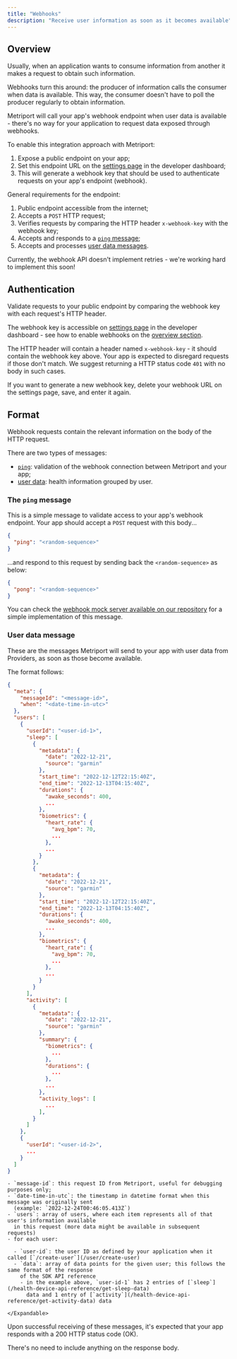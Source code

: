 ```yaml
---
title: "Webhooks"
description: "Receive user information as soon as it becomes available"
---
```


## Overview

Usually, when an application wants to consume information from another it makes a request to
obtain such information.

Webhooks turn this around: the producer of information calls the consumer when data is available.
This way, the consumer doesn't have to poll the producer regularly to obtain information.

Metriport will call your app's webhook endpoint when user data is available - there's no way for your
application to request data exposed through webhooks.

To enable this integration approach with Metriport:

1. Expose a public endpoint on your app;
1. Set this endpoint URL on the [settings page](https://dash.metriport.com/settings) in the developer dashboard;
1. This will generate a webhook key that should be used to authenticate requests on
   your app's endpoint (webhook).

General requirements for the endpoint:

1. Public endpoint accessible from the internet;
1. Accepts a `POST` HTTP request;
1. Verifies requests by comparing the HTTP header `x-webhook-key` with the webhook key;
1. Accepts and responds to a [`ping` message](#the-ping-message);
1. Accepts and processes [user data messages](#user-data-message).

<Warning>
  Currently, the webhook API doesn't implement retries - we're working hard to
  implement this soon!
</Warning>

## Authentication

Validate requests to your public endpoint by comparing the webhook key with each request's HTTP header.

The webhook key is accessible on [settings page](https://dash.metriport.com/settings) in the developer 
dashboard - see how to enable webhooks on the [overview section](#overview).

The HTTP header will contain a header named `x-webhook-key` - it should contain the webhook key above.
Your app is expected to disregard requests if those don't match. We suggest returning a HTTP status code
`401` with no body in such cases.

If you want to generate a new webhook key, delete your webhook URL on the settings page, save, and enter it again.

## Format

Webhook requests contain the relevant information on the body of the HTTP request.

There are two types of messages:
- [`ping`](#the-ping-message): validation of the webhook connection between Metriport and your app;
- [user data](#user-data-message): health information grouped by user.

### The `ping` message

This is a simple message to validate access to your app's webhook endpoint. Your app should
accept a `POST` request with this body...

```json
{
  "ping": "<random-sequence>"
}
```

...and respond to this request by sending back the `<random-sequence>` as below:

```json
{
  "pong": "<random-sequence>"
}
```

You can check the [webhook mock server available on our repository](https://github.com/metriport/metriport/blob/master/utils/src/mock-webhook.ts)
for a simple implementation of this message.

### User data message

These are the messages Metriport will send to your app with user data from Providers, as soon
as those become available.

The format follows:

```json
{
  "meta": {
    "messageId": "<message-id>",
    "when": "<date-time-in-utc>"
  },
  "users": [
    {
      "userId": "<user-id-1>",
      "sleep": [
        {
          "metadata": {
            "date": "2022-12-21",
            "source": "garmin"
          },
          "start_time": "2022-12-12T22:15:40Z",
          "end_time": "2022-12-13T04:15:40Z",
          "durations": {
            "awake_seconds": 400,
            ...
          },
          "biometrics": {
            "heart_rate": {
              "avg_bpm": 70,
              ...
            },
            ...
          }
        },
        {
          "metadata": {
            "date": "2022-12-21",
            "source": "garmin"
          },
          "start_time": "2022-12-12T22:15:40Z",
          "end_time": "2022-12-13T04:15:40Z",
          "durations": {
            "awake_seconds": 400,
            ...
          },
          "biometrics": {
            "heart_rate": {
              "avg_bpm": 70,
              ...
            },
            ...
          }
        }
      ],
      "activity": [
        {
          "metadata": {
            "date": "2022-12-21",
            "source": "garmin"
          },
          "summary": {
            "biometrics": {
              ...
            },
            "durations": {
              ...
            },
            ...
          },
          "activity_logs": [
            ...
          ],
        }
      ]
    },
    {
      "userId": "<user-id-2>",
      ...
    }
  ]
}
```

<ResponseField name="Details">
  <Expandable title="details">

    - `message-id`: this request ID from Metriport, useful for debugging purposes only;
    - `date-time-in-utc`: the timestamp in datetime format when this message was originally sent
      (example: `2022-12-24T00:46:05.413Z`)
    - `users`: array of users, where each item represents all of that user's information available
      in this request (more data might be available in subsequent requests)
    - for each user:

      - `user-id`: the user ID as defined by your application when it called [`/create-user`](/user/create-user)
      - `data`: array of data points for the given user; this follows the same format of the response
        of the SDK API reference
        - in the example above, `user-id-1` has 2 entries of [`sleep`](/health-device-api-reference/get-sleep-data)
          data and 1 entry of [`activity`](/health-device-api-reference/get-activity-data) data

    </Expandable>
</ResponseField>


Upon successful receiving of these messages, it's expected that your app responds with a 200 HTTP
status code (OK).

There's no need to include anything on the response body.
